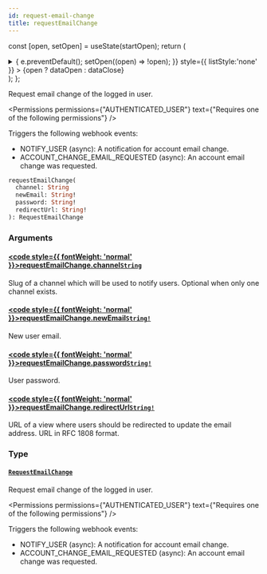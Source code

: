 ```yaml
---
id: request-email-change
title: requestEmailChange
---
```






const [open, setOpen] = useState(startOpen);
return (
<details {...(open ? { open: true } : {})} className="details" style={{ border:'none', boxShadow:'none', background:'var(--ifm-background-color)' }}>
<summary
onClick={(e) => {
e.preventDefault();
setOpen((open) => !open);
}}
style={{ listStyle:'none' }} >
{open ? dataOpen : dataClose}
</summary>
{open && children}
</details>
);
};

Request email change of the logged in user.


<Permissions permissions={"AUTHENTICATED_USER"} text={"Requires one of the following permissions"} />


Triggers the following webhook events:

- NOTIFY_USER (async): A notification for account email change.
- ACCOUNT_CHANGE_EMAIL_REQUESTED (async): An account email change was requested.

```graphql
requestEmailChange(
  channel: String
  newEmail: String!
  password: String!
  redirectUrl: String!
): RequestEmailChange
```

### Arguments

#### [<code style={{ fontWeight: 'normal' }}>requestEmailChange.<b>channel</b></code>](#)<Bullet />[`String`](../../../api-reference/miscellaneous/scalars/string.mdx) <Badge class="badge badge--secondary" text="scalar"/> <Badge class="badge badge--secondary" text="miscellaneous"/>

Slug of a channel which will be used to notify users. Optional when only one channel exists.

#### [<code style={{ fontWeight: 'normal' }}>requestEmailChange.<b>newEmail</b></code>](#)<Bullet />[`String!`](../../../api-reference/miscellaneous/scalars/string.mdx) <Badge class="badge badge--secondary" text="non-null"/> <Badge class="badge badge--secondary" text="scalar"/> <Badge class="badge badge--secondary" text="miscellaneous"/>

New user email.

#### [<code style={{ fontWeight: 'normal' }}>requestEmailChange.<b>password</b></code>](#)<Bullet />[`String!`](../../../api-reference/miscellaneous/scalars/string.mdx) <Badge class="badge badge--secondary" text="non-null"/> <Badge class="badge badge--secondary" text="scalar"/> <Badge class="badge badge--secondary" text="miscellaneous"/>

User password.

#### [<code style={{ fontWeight: 'normal' }}>requestEmailChange.<b>redirectUrl</b></code>](#)<Bullet />[`String!`](../../../api-reference/miscellaneous/scalars/string.mdx) <Badge class="badge badge--secondary" text="non-null"/> <Badge class="badge badge--secondary" text="scalar"/> <Badge class="badge badge--secondary" text="miscellaneous"/>

URL of a view where users should be redirected to update the email address. URL in RFC 1808 format.

### Type

#### [`RequestEmailChange`](../../../api-reference/users/objects/request-email-change.mdx) <Badge class="badge badge--secondary" text="object"/> <Badge class="badge badge--secondary" text="users"/>

Request email change of the logged in user.


<Permissions permissions={"AUTHENTICATED_USER"} text={"Requires one of the following permissions"} />


Triggers the following webhook events:

- NOTIFY_USER (async): A notification for account email change.
- ACCOUNT_CHANGE_EMAIL_REQUESTED (async): An account email change was requested.

